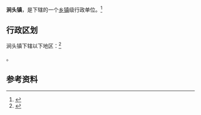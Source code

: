 {{中国乡级行政区|44/16/25/117/000}}

'''涧头镇'''，是{{PRC admin/fullname|44/16/25/117/000|3}}下辖的一个[[乡镇|乡镇]]级行政单位。<ref>{{PRC admin/ref sgc|{{PRC admin/parent|44/16/25/117/000}}}}</ref>

== 行政区划 ==

涧头镇下辖以下地区：<ref>{{PRC admin/ref sgc|44/16/25/117/000}}</ref>

{{PRC admin/children|44/16/25/117/000}}。

== 参考资料 ==

{{reflist}}

{{行政区划小作品}}
{{PRC admin/navcat|44/16/25/117/000}}